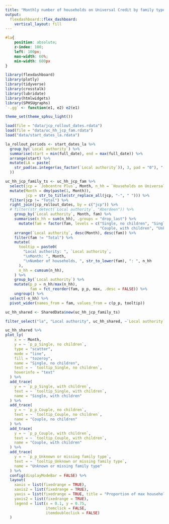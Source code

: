 ```yaml
---
title: "Monthly number of households on Universal Credit by family type"
output: 
  flexdashboard::flex_dashboard:
    vertical_layout: fill
---
```


```css
#la{
    position: absolute;
    z-index: 100;
    left: 100px;
    max-width: 60%;
    min-width: 600px
}
```

```r
library(flexdashboard)
library(plotly)
library(tidyverse)
library(crosstalk)
library(lubridate)
library(htmlwidgets)
library(SPHSUgraphs)
`-.gg` <- function(e1, e2) e2(e1)

theme_set(theme_sphsu_light())

load(file = "data/jcp_rollout_dates.rdata")
load(file = "data/uc_hh_jcp_fam.rdata")
load("data/start_dates_la.rdata")

la_rollout_periods <- start_dates_la %>%
  group_by(`Local authority`) %>%
  summarise(start = min(full_date), end = max(full_date)) %>%
  arrange(start) %>%
  mutate(LA = paste(
    str_pad(as.integer(as_factor(`Local authority`)), 3, pad = "0"), "-", `Local authority`
  ))

uc_hh_jcp_family_ts <- uc_hh_jcp_fam %>% 
  select(jcp = `Jobcentre Plus`, Month, n_hh = `Households on Universal Credit`, fam = `Family Type`) %>% 
  mutate(Month = dmy(paste(1, Month)),
         jcp = str_to_title(str_replace_all(jcp, "-", " "))) %>% 
  filter(jcp != "Total") %>% 
  right_join(jcp_rollout_dates, by = c("jcp")) %>% 
  # filter(str_detect(`Local authority`, "Aberdeen")) %>%
    group_by(`Local authority`, Month, fam) %>%
    summarise(n_hh = sum(n_hh), .groups = "drop_last") %>%
      mutate(fam = factor(fam, levels = c("Single, no children", "Single, with children", "Couple, no children", 
                                          "Couple, with children", "Unknown or missing family type", "Total"))) %>% 
    arrange(`Local authority`, desc(Month), desc(fam)) %>% 
    filter(fam != "Total") %>%
    mutate(
      tooltip = paste0(
        "Local authority: ", `Local authority`,
        "\nMonth: ", Month,
        "\nNumber of households, ", str_to_lower(fam), ": ", n_hh
      ),
      n_hh = cumsum(n_hh),
    ) %>%
    group_by(`Local authority`) %>% 
    mutate(p_p = n_hh/max(n_hh),
           fam = fct_reorder(fam, p_p, max, .desc = FALSE)) %>% 
    ungroup() %>% 
  select(-n_hh) %>%
  pivot_wider(names_from = fam, values_from = c(p_p, tooltip)) 

uc_hh_shared <- SharedData$new(uc_hh_jcp_family_ts)

```


```r
filter_select("la", "Local authority", uc_hh_shared, ~`Local authority`, allLevels = FALSE, multiple = FALSE)

```

```r

uc_hh_shared %>% 
plot_ly(
    x = ~ Month,
    y = ~ `p_p_Single, no children`,
    type = "scatter",
    mode = "line",
    fill = "tozeroy",
    name = "Single, no children",
    text = ~ `tooltip_Single, no children`,
    hoverinfo = "text"
  ) %>%
  add_trace(
    y = ~ `p_p_Single, with children`,
    text = ~ `tooltip_Single, with children`,
    name = "Single, with children"
  ) %>%
  add_trace(
    y = ~ `p_p_Couple, no children`,
    text = ~ `tooltip_Couple, no children`,
    name = "Couple, no children"
  ) %>%
  add_trace(
    y = ~ `p_p_Couple, with children`,
    text = ~ `tooltip_Couple, with children`,
    name = "Couple, with children"
  ) %>%
  add_trace(
    y = ~ `p_p_Unknown or missing family type`,
    text = ~ `tooltip_Unknown or missing family type`,
    name = "Unknown or missing family type"
  ) %>% 
  config(displayModeBar = FALSE) %>%
  layout(
    xaxis = list(fixedrange = TRUE),
    xaxis2 = list(fixedrange = TRUE),
    yaxis = list(fixedrange = TRUE, title = "Proportion of max households on UC"),
    yaxis2 = list(fixedrange = TRUE),
    legend = list(x = 0.1, y = 0.75,
                  itemclick = FALSE,
                  itemdoubleclick = FALSE)
  ) 


```
